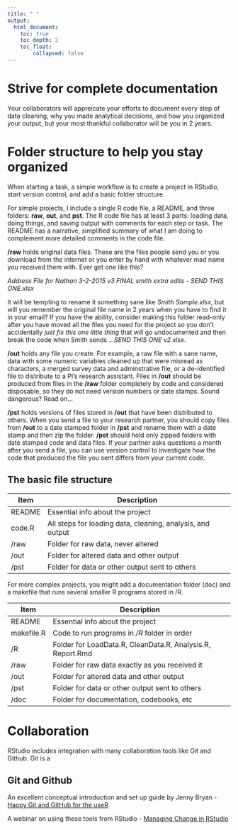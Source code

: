 ```yaml
---
title: " "
output:
  html_document:
    toc: true
    toc_depth: 2
    toc_float: 
        collapsed: false
---
```


# Strive for complete documentation

Your collaborators will appreicate your efforts to document every step of data cleaning, why you made analytical decisions, and how you organized your output, but your most thankful collaborator will be you in 2 years.  

# Folder structure to help you stay organized

When starting a task, a simple workflow is to create a project in RStudio, start version control, and add a basic folder structure.  

For simple projects, I include a single R code file, a README, and three folders: **raw**, **out**, and **pst**.  The R code file has at least 3 parts: loading data, doing things, and saving output with comments for each step or task.  The README has a narrative, simplified summary of what I am doing to complement more detailed comments in the code file.  

**/raw** holds original data files.  These are the files people send you or you download from the internet or you enter by hand with whatever mad name you received them with.  Ever get one like this?  

*Address File for Nathan 3-2-2015 v3 FINAL smith extra edits - SEND THIS ONE.xlsx*  

It will be tempting to rename it something sane like *Smith Sample.xlsx*, but will you remember the original file name in 2 years when you have to find it in your email?  If you have the ability, consider making this folder read-only after you have moved all the files you need for the project so you don't accidentally *just fix this one little thing* that will go undocumented and then break the code when Smith sends *...SEND THIS ONE v2.xlsx*.    

**/out** holds any file you create. For example, a raw file with a sane name, data with some numeric variables cleaned up that were misread as characters, a merged survey data and adminstrative file, or a de-identified file to distribute to a PI's research assistant.  Files in **/out** should be produced from files in the **/raw** folder completely by code and considered disposable, so they do not need version numbers or date stamps.  Sound dangerous?  Read on...

**/pst** holds versions of files stored in **/out** that have been distributed to others.  When you send a file to your research partner, you should copy files from **/out** to a date stamped folder in **/pst** and rename them with a date stamp and then zip the folder.  **/pst** should hold only zipped folders with date stamped code and data files.  If your partner asks questions a month after you send a file, you can use version control to investigate how the code that produced the file you sent differs from your current code.  

## The basic file structure

|Item   | Description  |  
|-------|------------------------------------------------|  
|README | Essential info about the project  |  
|code.R | All steps for loading data, cleaning, analysis, and output|  
|  /raw | Folder for raw data, never altered|  
|  /out | Folder for altered data and other output|  
|  /pst | Folder for data or other output sent to others|  

For more complex projects, you might add a documentation folder (doc) and a makefile that runs several smaller R programs stored in /R.  

|Item       | Description  |  
|-----------|------------------------------------------------|  
|README     | Essential info about the project  |  
|makefile.R | Code to run programs in */R* folder in order |  
|  /R       | Folder for LoadData.R, CleanData.R, Analysis.R, Report.Rmd |  
|  /raw     | Folder for raw data exactly as you received it |  
|  /out     | Folder for altered data and other output |  
|  /pst     | Folder for data or other output sent to others |  
|  /doc     | Folder for documentation, codebooks, etc |  

# Collaboration

RStudio includes integration with many collaboration tools like Git and Github.  Git is a 

## Git and Github

An excellent conceptual introduction and set up guide by Jenny Bryan - [Happy Git and GitHub for the useR](http://happygitwithr.com/)

A webinar on using these tools from RStudio - [Managing Change in RStudio](https://www.rstudio.com/resources/webinars/rstudio-essentials-webinar-series-managing-part-2/)

